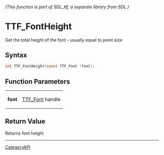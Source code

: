 ====== (This function is part of SDL_ttf, a separate library from SDL.) ======
= TTF_FontHeight =

Get the total height of the font - usually equal to point size 

== Syntax ==

<syntaxhighlight lang='c'>
int TTF_FontHeight(const TTF_Font *font);
</syntaxhighlight>

== Function Parameters ==

{|
|'''font'''
|[[TTF_Font]] handle
|}

== Return Value ==

Returns font height

----
[[CategoryAPI]]


